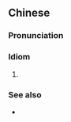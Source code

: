 ==Chinese==
{{zh-forms|type=22}}

===Pronunciation===
{{zh-pron
|m=sìfāngbāmiàn
|c=sei3 fong1 baat3 min6
|md=sé-{h}uŏng-{b}áik-miêng
|cat=cy
}}

===Idiom===
{{zh-idiom}}

# {{zh-synonym|四面八方|in [[all]] [[direction]]s; [[all around]]; [[far]] and [[near]]}}

===See also===
* {{zh-l|圐圙}}